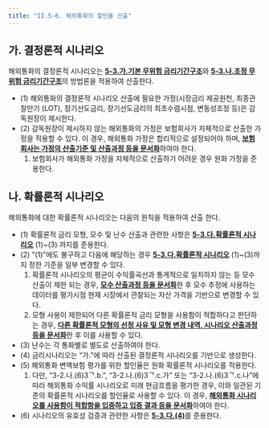 ```yaml
---
title: "II.5-6. 해외통화의 할인율 산출"
---
```


<a id="가"></a> 
## 가. 결정론적 시나리오

해외통화의 결정론적 시나리오는 [**5-3.가.기본 무위험 금리기간구조**](#가-기본-무위험-금리기간구조)와 [**5-3.나.조정 무위험 금리기간구조**](#나-조정-무위험-금리기간구조)의 방법론을 적용하여 산출한다.
- (1) 해외통화의 결정론적 시나리오 산출에 필요한 가정(시장금리 제공원천, 최종관찰만기 (LOT), 장기선도금리, 장기선도금리의 최초수렴시점, 변동성조정 등)은 감독원장이 제시한다.
- (2) 감독원장이 제시하지 않는 해외통화의 가정은 보험회사가 자체적으로 산출한 가정을 적용할 수 있다. 이 경우, 해외통화 가정은 합리적으로 설정되어야 하며, [**보험회사는 가정의 산출기준 및 산출과정 등을 문서화**]()하여야 한다.
  1. 보험회사가 해외통화 가정을 자체적으로 산출하기 어려운 경우 원화 가정을 준용한다.

<a id="나"></a> 
## 나. 확률론적 시나리오

해외통화에 대한 확률론적 시나리오는 다음의 원칙을 적용하여 산출 한다.
- (1) 확률론적 금리 모형, 모수 및 난수 산출과 관련한 사항은 [**5-3.다.확률론적 시나리오**](#다-확률론적-시나리오) (1)~(3) 까지를 준용한다.
- (2) “(1)”에도 불구하고 다음에 해당하는 경우 [**5-3.다.확률론적 시나리오**](#다-확률론적-시나리오) (1)~(3)까지 정한 기준을 일부 변경할 수 있다.
  1. 확률론적 시나리오의 평균이 수익률곡선과 통계적으로 일치하지 않는 등 모수 산출이 제한 되는 경우, [**모수 산출과정 등을 문서화**]()한 후 모수 추정에 사용하는 데이터를 평가시점 현재 시장에서 관찰되는 자산 가격을 기반으로 변경할 수 있다.
  2. 모형 사용이 제한되어 다른 확률론적 금리 모형을 사용함이 적합하다고 판단하는 경우, [**다른 확률론적 모형의 선정 사유 및 모형 변경 내역, 시나리오 산출과정 등을 문서화**]()한 후 이를 사용할 수 있다.
- (3) 난수는 각 통화별로 별도로 산출하여야 한다.
- (4) 금리시나리오는 “가.”에 따라 산출된 결정론적 시나리오를 기반으로 생성한다.
- (5) 해외통화 변액보험 평가를 위한 할인율은 원화 확률론적 시나리오를 적용한다.
  1. 다만, “3-2.나.(6)3ᄀ.b.”, “3-2.나.(6)3ᄀ.c.가” 또는 “3-2.나.(6)3ᄀ.c.나”에 따라 해외통화 수익률 시나리오로 미래 현금흐름을 평가한 경우, 이와 일관된 기준의 확률론적 시나리오를 할인율로 사용할 수 있다. 이 경우, [**해외통화 시나리오를 사용함이 적합함을 입증하고 입증 결과 등을 문서화**]()하여야 한다.
- (6) 시나리오의 유효성 검증과 관련한 사항은 [**5-3.다.(4)**](#4-시나리오-유효성-검증-보고서)를 준용한다.
